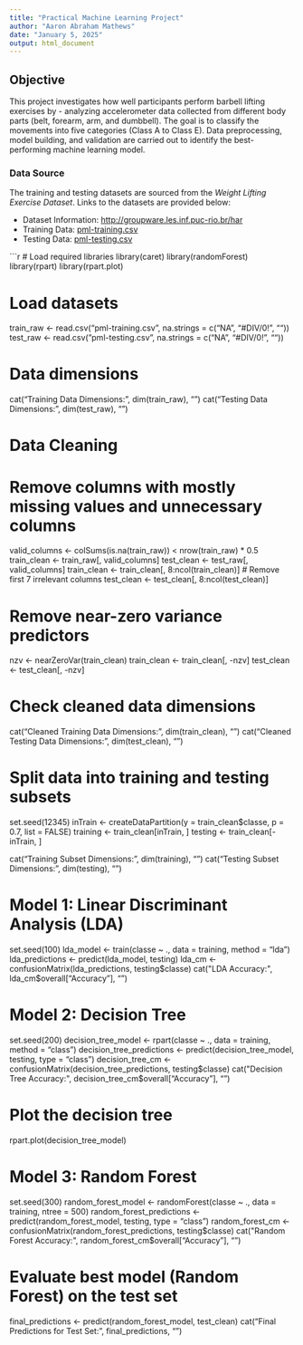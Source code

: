 ```yaml
---
title: "Practical Machine Learning Project"
author: "Aaron Abraham Mathews"
date: "January 5, 2025"
output: html_document
---
```


## Objective

This project investigates how well participants perform barbell lifting exercises by -
analyzing accelerometer data collected from different body parts (belt, forearm, arm, and dumbbell). 
The goal is to classify the movements into five categories (Class A to Class E). 
Data preprocessing, model building, and validation are carried out to identify the best-performing machine learning model.

### Data Source

The training and testing datasets are sourced from the *Weight Lifting Exercise Dataset*. Links to the datasets are provided below:  

- Dataset Information: [http://groupware.les.inf.puc-rio.br/har](http://groupware.les.inf.puc-rio.br/har)  
- Training Data: [pml-training.csv](https://d396qusza40orc.cloudfront.net/predmachlearn/pml-training.csv)  
- Testing Data: [pml-testing.csv](https://d396qusza40orc.cloudfront.net/predmachlearn/pml-testing.csv)  

```r
# Load required libraries
library(caret)
library(randomForest)
library(rpart)
library(rpart.plot)

# Load datasets
train_raw <- read.csv("pml-training.csv", na.strings = c("NA", "#DIV/0!", ""))
test_raw <- read.csv("pml-testing.csv", na.strings = c("NA", "#DIV/0!", ""))

# Data dimensions
cat("Training Data Dimensions:", dim(train_raw), "\n")
cat("Testing Data Dimensions:", dim(test_raw), "\n")

# Data Cleaning
# Remove columns with mostly missing values and unnecessary columns
valid_columns <- colSums(is.na(train_raw)) < nrow(train_raw) * 0.5
train_clean <- train_raw[, valid_columns]
test_clean <- test_raw[, valid_columns]
train_clean <- train_clean[, 8:ncol(train_clean)]  # Remove first 7 irrelevant columns
test_clean <- test_clean[, 8:ncol(test_clean)]

# Remove near-zero variance predictors
nzv <- nearZeroVar(train_clean)
train_clean <- train_clean[, -nzv]
test_clean <- test_clean[, -nzv]

# Check cleaned data dimensions
cat("Cleaned Training Data Dimensions:", dim(train_clean), "\n")
cat("Cleaned Testing Data Dimensions:", dim(test_clean), "\n")

# Split data into training and testing subsets
set.seed(12345)
inTrain <- createDataPartition(y = train_clean$classe, p = 0.7, list = FALSE)
training <- train_clean[inTrain, ]
testing <- train_clean[-inTrain, ]

cat("Training Subset Dimensions:", dim(training), "\n")
cat("Testing Subset Dimensions:", dim(testing), "\n")

# Model 1: Linear Discriminant Analysis (LDA)
set.seed(100)
lda_model <- train(classe ~ ., data = training, method = "lda")
lda_predictions <- predict(lda_model, testing)
lda_cm <- confusionMatrix(lda_predictions, testing$classe)
cat("LDA Accuracy:", lda_cm$overall["Accuracy"], "\n")

# Model 2: Decision Tree
set.seed(200)
decision_tree_model <- rpart(classe ~ ., data = training, method = "class")
decision_tree_predictions <- predict(decision_tree_model, testing, type = "class")
decision_tree_cm <- confusionMatrix(decision_tree_predictions, testing$classe)
cat("Decision Tree Accuracy:", decision_tree_cm$overall["Accuracy"], "\n")

# Plot the decision tree
rpart.plot(decision_tree_model)

# Model 3: Random Forest
set.seed(300)
random_forest_model <- randomForest(classe ~ ., data = training, ntree = 500)
random_forest_predictions <- predict(random_forest_model, testing, type = "class")
random_forest_cm <- confusionMatrix(random_forest_predictions, testing$classe)
cat("Random Forest Accuracy:", random_forest_cm$overall["Accuracy"], "\n")

# Evaluate best model (Random Forest) on the test set
final_predictions <- predict(random_forest_model, test_clean)
cat("Final Predictions for Test Set:", final_predictions, "\n")
